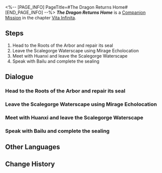 <%-- [PAGE_INFO]
PageTitle=#The Dragon Returns Home#
[END_PAGE_INFO] --%>
{{Stub|Dialogue.}}
{{Mission Infobox
|id            = 2020602
|title         = 
|image         = <!--Mission The Dragon Returns Home.png-->
|type          = Companion
|event_name    = 
|chapter       = Vita Infinita (Companion Mission Chapter)
|requirements  = 
|summary       = <!--official mission summary from Fate's Atlas-->
|characters    = Angry Voice; Bailu; Dan Heng; Grieving Voice; Huanxi; Jing Yuan; Kind Female Voice; Old Voice; Panicked Voice; Suspicious Voice; Timid Voice; Trailblazer; Twisted Voice
|startLocation = [[The Xianzhou Luofu]] - [[<!--starting area-->]]
|world         = The Xianzhou Luofu
|area          = <!--starting area-->
|prev          = 
|next          = 
|rewards       = Trailblaze EXP*500; Stellar Jade*100; Traveler's Guide*3; Lost Crystal*3; Lifeless Blade*6; "Samudrartha"*1 { text = "Samudrartha" }; Credit*40,000
}}
'''''The Dragon Returns Home''''' is a [[Companion Mission]] in the chapter [[Vita Infinita (Companion Mission Chapter)|Vita Infinita]].

==Steps==
# Head to the Roots of the Arbor and repair its seal
# Leave the Scalegorge Waterscape using Mirage Echolocation
# Meet with Huanxi and leave the Scalegorge Waterscape
# Speak with Bailu and complete the sealing

<!--
==Gameplay Notes==

--><!--
==Trial Character==

-->
==Dialogue==
{{Stub Dialogue}}
{{Dialogue Start}}
:{{tx}}
{{Dialogue End}}

===Head to the Roots of the Arbor and repair its seal===
{{Mission Description|type=companion|location=<!--to be added-->|update|It is the duty of the Luofu Vidyadhara to repair the Ambrosial Arbor's seal. The high elder of the Luofu Vidyadhara and the one who possesses the power of the previous high elder must shoulder this duty together before the roots of the arbor.<br />Dan Heng said he wishes to return his power to the Luofu high elder, but such powers cannot simply be borrowed or returned on a whim.}}
{{Dialogue Start}}
:{{tx}}
{{Dialogue End}}

===Leave the Scalegorge Waterscape using Mirage Echolocation===
{{Mission Description|type=companion|location=<!--to be added-->|update|The Vidyadhara assassins used cloudhymn magic to conceal themselves and get close to you before attacking. As a seasoned warrior, Dan Heng is more than capable of handling himself, but Bailu is another deal, and will need your protection!<br />The Vidyadhara Mirage Echo offers active responses to both Dan Heng and Bailu. Listen to what they're saying and maybe it will help you all understand what happened all those years ago.}}
{{Dialogue Start}}
:{{tx}}
{{Dialogue End}}

===Meet with Huanxi and leave the Scalegorge Waterscape===
{{Mission Description|type=companion|location=<!--to be added-->|update|Your about to arrive at the Dragonvista Rain Hall next. If all goes as expected, those hidden assassins probably won't be able to attack as they please. Of course, the expected might still be followed by the unexpected.<br />Still, even if something happens, it's not a big deal. Dan Heng's always reliable. You can always count on Dan Heng.}}
{{Dialogue Start}}
:{{tx}}
{{Dialogue End}}

===Speak with Bailu and complete the sealing===
{{Mission Description|type=companion|location=<!--to be added-->|update|With even her personal maid revealed to be a spy planted to monitor her at the behest of another authority, who else can Bailu trust? She wants to talk more with Dan Heng. Perhaps her thoughts are in disarray, or maybe she has something new in mind...<br />Frankly, if it weren't for those assassins, they should have begun talking some time ago. Well, there's no time like the present, right?}}
{{Dialogue Start}}
:{{tx}}
{{Dialogue End}}

==Other Languages==
{{Other Languages
|en   = The Dragon Returns Home
|zhs  = 龙返其乡
|zht  = 龍返其鄉
|ja   = 龍、其の郷に帰りて
|ko   = 용의 귀향
|es   = El dragón vuelve a su hogar
|fr   = Le retour du dragon
|ru   = Возвращение дракона
|th   = มังกรคืนถิ่น
|vi   = Rồng Hồi Hương
|de   = Der Drache kehrt heim
|id   = Sang Naga Kembali
|pt   = O Dragão Retorna ao Lar
}}

==Change History==
{{Change History|1.3}}
